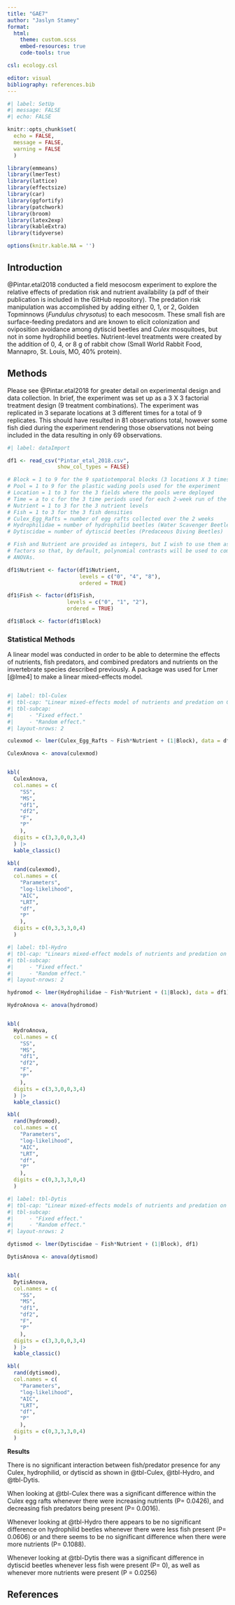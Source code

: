 ```yaml
---
title: "GAE7"
author: "Jaslyn Stamey"
format: 
  html:
    theme: custom.scss
    embed-resources: true
    code-tools: true

csl: ecology.csl

editor: visual
bibliography: references.bib
---
```


```r
#| label: SetUp
#| message: FALSE
#| echo: FALSE

knitr::opts_chunk$set(
  echo = FALSE,
  message = FALSE,
  warning = FALSE
  ) 

library(emmeans)
library(lmerTest)
library(lattice)
library(effectsize)
library(car)
library(ggfortify)
library(patchwork)
library(broom)
library(latex2exp)       
library(kableExtra)
library(tidyverse)

options(knitr.kable.NA = '')
```

## Introduction

@Pintar.etal2018 conducted a field mesocosm experiment to explore the relative effects of predation risk and nutrient availability (a pdf of their publication is included in the GitHub repository). The predation risk manipulation was accomplished by adding either 0, 1, or 2, Golden Topminnows (*Fundulus chrysotus*) to each mesocosm. These small fish are surface-feeding predators and are known to elicit colonization and oviposition avoidance among dytiscid beetles and *Culex* mosquitoes, but not in some hydrophilid beetles. Nutrient-level treatments were created by the addition of 0, 4, or 8 g of rabbit chow (Small World Rabbit Food, Mannapro, St. Louis, MO, 40% protein).

## Methods

Please see @Pintar.etal2018 for greater detail on experimental design and data collection. In brief, the experiment was set up as a 3 X 3 factorial treatment design (9 treatment combinations). The experiment was replicated in 3 separate locations at 3 different times for a total of 9 replicates. This should have resulted in 81 observations total, however some fish died during the experiment rendering those observations not being included in the data resulting in only 69 observations.

```r
#| label: dataImport

df1 <- read_csv("Pintar_etal_2018.csv",
                show_col_types = FALSE)

# Block = 1 to 9 for the 9 spatiotemporal blocks (3 locations X 3 times)
# Pool = 1 to 9 for the plastic wading pools used for the experiment
# Location = 1 to 3 for the 3 fields where the pools were deployed
# Time = a to c for the 3 time periods used for each 2-week run of the exp.
# Nutrient = 1 to 3 for the 3 nutrient levels
# Fish = 1 to 3 for the 3 fish densities
# Culex_Egg_Rafts = number of egg rafts collected over the 2 weeks
# Hydrophilidae = number of hydrophilid beetles (Water Scavenger Beetles)
# Dytiscidae = number of dytiscid beetles (Predaceous Diving Beetles)

# Fish and Nutrient are provided as integers, but I wish to use them as ordered
# factors so that, by default, polynomial contrasts will be used to compute the
# ANOVAs.

df1$Nutrient <- factor(df1$Nutrient,
                       levels = c("0", "4", "8"),
                       ordered = TRUE)

df1$Fish <- factor(df1$Fish,
                   levels = c("0", "1", "2"),
                   ordered = TRUE)

df1$Block <- factor(df1$Block)

```

### Statistical Methods

A linear model was conducted in order to be able to determine the effects of nutrients, fish predators, and combined predators and nutrients on the invertebrate species described previously. A package was used for Lmer [@lme4] to make a linear mixed-effects model.

```         
```

```r
#| label: tbl-Culex
#| tbl-cap: "Linear mixed-effects model of nutrients and predation on Culex egg rafts using data provided by @Pintar.etal2018 "
#| tbl-subcap:
#|     - "Fixed effect."
#|     - "Random effect."
#| layout-nrows: 2

culexmod <- lmer(Culex_Egg_Rafts ~ Fish*Nutrient + (1|Block), data = df1)

CulexAnova <- anova(culexmod)


kbl(
  CulexAnova,
  col.names = c(
    "SS",
    "MS",
    "df1",
    "df2",
    "F",
    "P"
    ),
  digits = c(3,3,0,0,3,4)
  ) |>
  kable_classic()

kbl(
  rand(culexmod),
  col.names = c(
    "Parameters",
    "log-likelihood",
    "AIC",
    "LRT",
    "df",
    "P"
    ),
  digits = c(0,3,3,3,0,4)
  )
```

```r
#| label: tbl-Hydro
#| tbl-cap: "Linears mixed-effect models of nutrients and predation on hydrophilid beetles using data provided by @Pintar.etal2018"
#| tbl-subcap:
#|     - "Fixed effect."
#|     - "Random effect."
#| layout-nrows: 2

hydromod <- lmer(Hydrophilidae ~ Fish*Nutrient + (1|Block), data = df1)

HydroAnova <- anova(hydromod)


kbl(
  HydroAnova,
  col.names = c(
    "SS",
    "MS",
    "df1",
    "df2",
    "F",
    "P"
    ),
  digits = c(3,3,0,0,3,4)
  ) |>
  kable_classic()

kbl(
  rand(hydromod),
  col.names = c(
    "Parameters",
    "log-likelihood",
    "AIC",
    "LRT",
    "df",
    "P"
    ),
  digits = c(0,3,3,3,0,4)
  )
```

```r
#| label: tbl-Dytis
#| tbl-cap: "Linear mixed-effects models of nutrients and predation on dytiscid beetles using data provided by @Pintar.etal2018"
#| tbl-subcap:
#|     - "Fixed effect."
#|     - "Random effect."
#| layout-nrows: 2

dytismod <- lmer(Dytiscidae ~ Fish*Nutrient + (1|Block), df1)

DytisAnova <- anova(dytismod)


kbl(
  DytisAnova,
  col.names = c(
    "SS",
    "MS",
    "df1",
    "df2",
    "F",
    "P"
    ),
  digits = c(3,3,0,0,3,4)
  ) |>
  kable_classic()

kbl(
  rand(dytismod),
  col.names = c(
    "Parameters",
    "log-likelihood",
    "AIC",
    "LRT",
    "df",
    "P"
    ),
  digits = c(0,3,3,3,0,4)
  )
```

**Results**

There is no significant interaction between fish/predator presence for any Culex, hydrophilid, or dytiscid as shown in @tbl-Culex, @tbl-Hydro, and @tbl-Dytis.

When looking at @tbl-Culex there was a significant difference within the Culex egg rafts whenever there were increasing nutrients (P= 0.0426), and decreasing fish predators being present (P= 0.0016).

Whenever looking at @tbl-Hydro there appears to be no significant difference on hydrophilid beetles whenever there were less fish present (P= 0.0606) or and there seems to be no significant difference when there were more nutrients (P= 0.1088).

Whenever looking at @tbl-Dytis there was a significant difference in dytiscid beetles whenever less fish were present (P= 0), as well as whenever more nutrients were present (P = 0.0256)

## References
